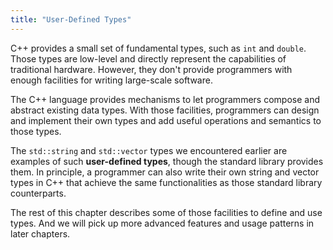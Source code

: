 ```yaml
---
title: "User-Defined Types"
---
```


C++ provides a small set of fundamental types, such as `int` and `double`.
Those types are low-level and directly represent the capabilities of traditional hardware.
However, they don't provide programmers with enough facilities for writing large-scale software.

The C++ language provides mechanisms to let programmers compose and abstract existing data types.
With those facilities, programmers can design and implement their own types and add useful operations and semantics to those types.

The `std::string` and `std::vector` types we encountered earlier are examples of such **user-defined types**,
though the standard library provides them.
In principle, a programmer can also write their own string and vector types in C++ that achieve the same functionalities as those standard library counterparts.

The rest of this chapter describes some of those facilities to define and use types.
And we will pick up more advanced features and usage patterns in later chapters.